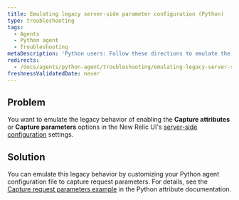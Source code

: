 ```yaml
---
title: Emulating legacy server-side parameter configuration (Python)
type: troubleshooting
tags:
  - Agents
  - Python agent
  - Troubleshooting
metaDescription: 'Python users: Follow these directions to emulate the behavior of the legacy Capture Attributes setting in the New Relic UI.'
redirects:
  - /docs/agents/python-agent/troubleshooting/emulating-legacy-server-side-parameter-configuration-python
freshnessValidatedDate: never
---
```


## Problem

You want to emulate the legacy behavior of enabling the <DNT>**Capture attributes**</DNT> or <DNT>**Capture parameters**</DNT> options in the New Relic UI's [server-side configuration](/docs/agents/manage-apm-agents/configuration/server-side-agent-configuration) settings.

## Solution

You can emulate this legacy behavior by customizing your Python agent configuration file to capture request parameters. For details, see the [Capture request parameters example](/docs/agents/python-agent/attributes/python-attribute-examples#ex_req_params) in the Python attribute documentation.
